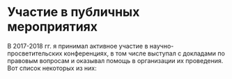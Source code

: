 
# Участие в публичных мероприятиях

В 2017-2018 гг. я принимал активное участие в научно-просветительских конференциях, в том числе выступал с докладами по правовым вопросам и оказывал помощь в организации их проведения. Вот список некоторых из них:

